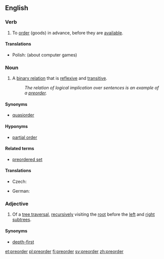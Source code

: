 ==English==
{{wikipedia}}

===Verb===
{{en-verb}}

# {{transitive}} To [[order]] (goods) in advance, before they are [[available]].

====Translations====
{{trans-top}}
* Polish: (about computer games) {{t-|pl|preorderować}}
{{trans-mid}}
{{trans-bottom}}

===Noun===
{{en-noun}}

# {{set theory}} A [[binary relation]] that is [[reflexive]] and [[transitive]].
#: ''The relation of logical implication over sentences is an example of a [[preorder]].''

====Synonyms====
* [[quasiorder]]

====Hyponyms====
* [[partial order]]

====Related terms====
* [[preordered set]]

====Translations====
{{trans-top|binary relation}}
* Czech: {{t-|cs|předuspořádání|n}}
{{trans-mid}}
* German: {{t-|de|Präordnung|f}}
{{trans-bottom}}

===Adjective===
{{en-adj|-}}

# {{computing theory}} Of a [[tree traversal]], [[recursive]]ly visiting the [[root]] before the [[left]] and [[right]] [[subtree]]s.

====Synonyms====
* [[depth-first]]

[[et:preorder]]
[[pl:preorder]]
[[fi:preorder]]
[[sv:preorder]]
[[zh:preorder]]